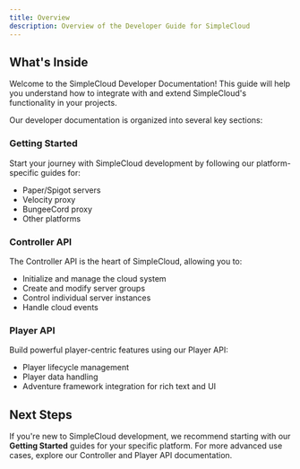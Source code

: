 ```yaml
---
title: Overview
description: Overview of the Developer Guide for SimpleCloud
---
```


## What's Inside

Welcome to the SimpleCloud Developer Documentation! This guide will help you understand how to integrate with and extend SimpleCloud's functionality in your projects.

Our developer documentation is organized into several key sections:

### Getting Started

Start your journey with SimpleCloud development by following our platform-specific guides for:

- Paper/Spigot servers
- Velocity proxy
- BungeeCord proxy
- Other platforms

### Controller API

The Controller API is the heart of SimpleCloud, allowing you to:

- Initialize and manage the cloud system
- Create and modify server groups
- Control individual server instances
- Handle cloud events

### Player API

Build powerful player-centric features using our Player API:

- Player lifecycle management
- Player data handling
- Adventure framework integration for rich text and UI

## Next Steps

If you're new to SimpleCloud development, we recommend starting with our **Getting Started** guides for your specific platform. For more advanced use cases, explore our Controller and Player API documentation.
